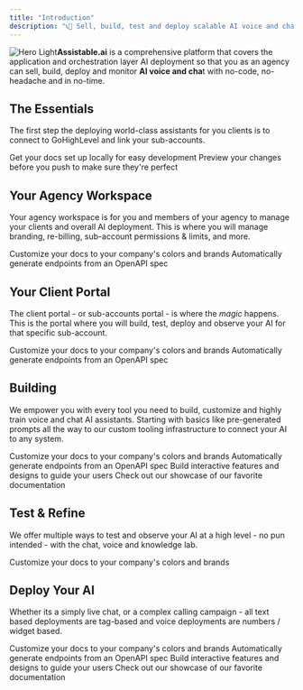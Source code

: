 ```yaml
---
title: "Introduction"
description: "📞💬 Sell, build, test and deploy scalable AI voice and chat assistants 🤖"
---
```


<img alt="Hero Light" classname="block dark:hidden" src="/overview.png" />**Assistable.ai** is a comprehensive platform that covers the application and orchestration layer AI deployment so that you as an agency can sell, build, deploy and monitor **AI voice and cha**t with no-code, no-headache and in no-time.

## The Essentials

The first step the deploying world-class assistants for you clients is to connect to GoHighLevel and link your sub-accounts.

<CardGroup cols={2}>
  <Card title="Connect to GoHighLevel" icon="link" color="#EA236B" href="https://createassistants.com/dashboard?page=launchpad">
    Get your docs set up locally for easy development
  </Card>

  <Card title="Sync your Sub-accounts" icon="rotate" color="#EA236B" href="https://createassistants.com/dashboard?page=launchpad">
    Preview your changes before you push to make sure they're perfect
  </Card>
</CardGroup>

## Your Agency Workspace

Your agency workspace is for you and members of your agency to manage your clients and overall AI deployment. This is where you will manage branding, re-billing, sub-account permissions & limits, and more.

<CardGroup cols={2}>
  <Card title="Configuring Your Agency" icon="palette" color="#F2A73B" href="https://mintlify.com/docs/settings/global">
    Customize your docs to your company's colors and brands
  </Card>

  <Card title="Sub-account Management" icon="people-roof" color="#F2A73B" href="https://mintlify.com/docs/api-playground/openapi">
    Automatically generate endpoints from an OpenAPI spec
  </Card>
</CardGroup>

## Your Client Portal

The client portal - or sub-accounts portal - is where the *magic* happens. This is the portal where you will build, test, deploy and observe your AI for that specific sub-account.

<CardGroup cols={2}>
  <Card title="Building Your AI" icon="toolbox" color="#BB65FF" href="https://mintlify.com/docs/settings/global">
    Customize your docs to your company's colors and brands
  </Card>

  <Card title="Deploying Your AI" icon="rocket" color="#BB65FF" href="https://mintlify.com/docs/api-playground/openapi">
    Automatically generate endpoints from an OpenAPI spec
  </Card>
</CardGroup>

## Building

We empower you with every tool you need to build, customize and highly train voice and chat AI assistants. Starting with basics like pre-generated prompts all the way to our custom tooling infrastructure to connect your AI to any system.

<CardGroup cols={2}>
  <Card title="Building Your AI" icon="robot" href="https://mintlify.com/docs/settings/global">
    Customize your docs to your company's colors and brands
  </Card>

  <Card title="Creating Your Knowledge Base" icon="book" href="https://mintlify.com/docs/api-playground/openapi">
    Automatically generate endpoints from an OpenAPI spec
  </Card>

  <Card title="Using & Building Tools" icon="toolbox" href="https://mintlify.com/docs/content/components/accordions">
    Build interactive features and designs to guide your users
  </Card>

  <Card title="Refining Your AI" icon="sliders" href="https://mintlify.com/customers">
    Check out our showcase of our favorite documentation
  </Card>
</CardGroup>

## Test & Refine

We offer multiple ways to test and observe your AI at a high level - no pun intended - with the chat, voice and knowledge lab.

<CardGroup cols={2}>
  <Card title="Using Labs" icon="flask" color="#5261EC" href="https://mintlify.com/docs/settings/global">
    Customize your docs to your company's colors and brands
  </Card>
</CardGroup>

## Deploy Your AI

Whether its a simply live chat, or a complex calling campaign - all text based deployments are tag-based and voice deployments are numbers / widget based.

<CardGroup cols={2}>
  <Card title="Active Tags" icon="tag" color="#119b78" href="https://mintlify.com/docs/settings/global">
    Customize your docs to your company's colors and brands
  </Card>

  <Card title="Phone Numbers" icon="phone" color="#119b78" href="https://mintlify.com/docs/api-playground/openapi">
    Automatically generate endpoints from an OpenAPI spec
  </Card>

  <Card title="Number Pools" icon="phone-intercom" color="#119b78" href="https://mintlify.com/docs/content/components/accordions">
    Build interactive features and designs to guide your users
  </Card>

  <Card title="Widgets" icon="network-wired" color="#119b78" href="https://mintlify.com/customers">
    Check out our showcase of our favorite documentation
  </Card>
</CardGroup>